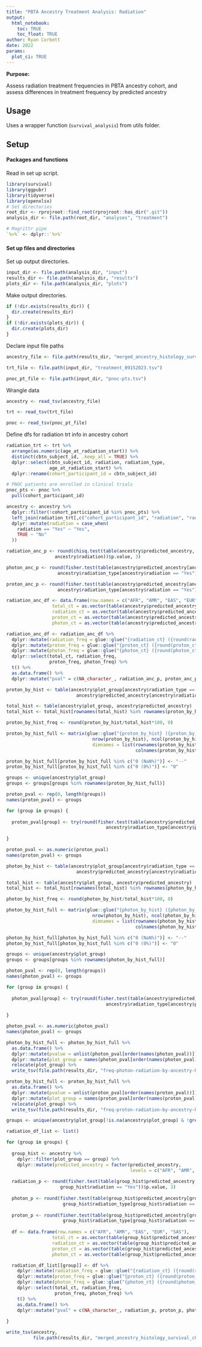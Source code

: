 ```yaml
---
title: "PBTA Ancestry Treatment Analysis: Radiation"
output: 
  html_notebook:
    toc: TRUE
    toc_float: TRUE
author: Ryan Corbett
date: 2022
params:
  plot_ci: TRUE
---
```


**Purpose:** 

Assess radiation treatment frequencies in PBTA ancestry cohort, and assess differences in treatment frequency by predicted ancestry

## Usage 

Uses a wrapper function (`survival_analysis`) from utils folder. 

## Setup

#### Packages and functions

Read in set up script.

```r
library(survival)
library(ggpubr)
library(tidyverse)
library(openxlsx)
# Set directories
root_dir <- rprojroot::find_root(rprojroot::has_dir(".git"))
analysis_dir <- file.path(root_dir, "analyses", "treatment")

# Magrittr pipe
`%>%` <- dplyr::`%>%`
```

#### Set up files and directories

Set up output directories. 

```r
input_dir <- file.path(analysis_dir, "input")
results_dir <- file.path(analysis_dir, "results")
plots_dir <- file.path(analysis_dir, "plots")
```

Make output directories.

```r
if (!dir.exists(results_dir)) {
  dir.create(results_dir)
}
if (!dir.exists(plots_dir)) {
  dir.create(plots_dir)
}
```

Declare input file paths
```r
ancestry_file <- file.path(results_dir, "merged_ancestry_histology_survival_chemo_trt.tsv")

trt_file <- file.path(input_dir, "treatment_09152023.tsv")

pnoc_pt_file <- file.path(input_dir, "pnoc-pts.tsv")
```

Wrangle data
```r
ancestry <- read_tsv(ancestry_file)

trt <- read_tsv(trt_file)

pnoc <- read_tsv(pnoc_pt_file)
```

Define dfs for radiation trt info in ancestry cohort
```r
radiation_trt <- trt %>%
  arrange(as.numeric(age_at_radiation_start)) %>%
  distinct(cbtn_subject_id, .keep_all = TRUE) %>%
  dplyr::select(cbtn_subject_id, radiation, radiation_type,
                age_at_radiation_start) %>%
  dplyr::rename(cohort_participant_id = cbtn_subject_id)

```


```r
# PNOC patients are enrolled in clinical trials 
pnoc_pts <- pnoc %>%
  pull(cohort_participant_id)
```


```r
ancestry <- ancestry %>%
  dplyr::filter(!cohort_participant_id %in% pnoc_pts) %>%
  left_join(radiation_trt[,c("cohort_participant_id", "radiation", "radiation_type")]) %>%
  dplyr::mutate(radiation = case_when(
    radiation == "Yes" ~ "Yes",
    TRUE ~ "No"
  ))

```


```r
radiation_anc_p <- round(chisq.test(table(ancestry$predicted_ancestry,
                  ancestry$radiation))$p.value, 3)

photon_anc_p <- round(fisher.test(table(ancestry$predicted_ancestry[ancestry$radiation == "Yes"],
                   ancestry$radiation_type[ancestry$radiation == "Yes"] == "Photons"))$p.value, 3)

proton_anc_p <- round(fisher.test(table(ancestry$predicted_ancestry[ancestry$radiation == "Yes"],
                   ancestry$radiation_type[ancestry$radiation == "Yes"] == "Protons"))$p.value, 3)

```

```r
radiation_anc_df <- data.frame(row.names = c("AFR", "AMR", "EAS", "EUR", "SAS"),
                 total_ct = as.vector(table(ancestry$predicted_ancestry)),
                 radiation_ct = as.vector(table(ancestry$predicted_ancestry[ancestry$radiation == "Yes"])),
                 proton_ct = as.vector(table(ancestry$predicted_ancestry[ancestry$radiation_type == "Protons"])),
                 photon_ct = as.vector(table(ancestry$predicted_ancestry[ancestry$radiation_type == "Photons"])))

radiation_anc_df <- radiation_anc_df %>%
  dplyr::mutate(radiation_freq = glue::glue("{radiation_ct} ({round(radiation_ct/total_ct*100, 1)}%)")) %>%
  dplyr::mutate(proton_freq = glue::glue("{proton_ct} ({round(proton_ct/radiation_ct*100, 1)}%)")) %>%
  dplyr::mutate(photon_freq = glue::glue("{photon_ct} ({round(photon_ct/radiation_ct*100, 1)}%)")) %>%
  dplyr::select(total_ct, radiation_freq,
                proton_freq, photon_freq) %>%
  t() %>%
  as.data.frame() %>%
  dplyr::mutate("pval" = c(NA_character_, radiation_anc_p, proton_anc_p, photon_anc_p))

```

```r
proton_by_hist <- table(ancestry$plot_group[ancestry$radiation_type == "Protons"],
                          ancestry$predicted_ancestry[ancestry$radiation_type == "Protons"])

total_hist <- table(ancestry$plot_group, ancestry$predicted_ancestry)
total_hist <- total_hist[rownames(total_hist) %in% rownames(proton_by_hist)]

proton_by_hist_freq <- round(proton_by_hist/total_hist*100, 0)

proton_by_hist_full <- matrix(glue::glue("{proton_by_hist} ({proton_by_hist_freq}%)"),
                                nrow(proton_by_hist), ncol(proton_by_hist),
                                dimnames = list(rownames(proton_by_hist),
                                                colnames(proton_by_hist)))

proton_by_hist_full[proton_by_hist_full %in% c("0 (NaN%)")] <- "--"
proton_by_hist_full[proton_by_hist_full %in% c("0 (0%)")] <- "0"

```

```r

groups <- unique(ancestry$plot_group)
groups <- groups[groups %in% rownames(proton_by_hist_full)]

proton_pval <- rep(0, length(groups))
names(proton_pval) <- groups

for (group in groups) {
  
  proton_pval[group] <- try(round(fisher.test(table(ancestry$predicted_ancestry[ancestry$plot_group == group & ancestry$radiation == "Yes"], 
                                     ancestry$radiation_type[ancestry$plot_group == group & ancestry$radiation == "Yes"] == "Protons"))$p.value, 3))
  
}

proton_pval <- as.numeric(proton_pval)
names(proton_pval) <- groups

```

```r

photon_by_hist <- table(ancestry$plot_group[ancestry$radiation_type == "Photons"],
                          ancestry$predicted_ancestry[ancestry$radiation_type == "Photons"])

total_hist <- table(ancestry$plot_group, ancestry$predicted_ancestry)
total_hist <- total_hist[rownames(total_hist) %in% rownames(photon_by_hist)]

photon_by_hist_freq <- round(photon_by_hist/total_hist*100, 0)

photon_by_hist_full <- matrix(glue::glue("{photon_by_hist} ({photon_by_hist_freq}%)"),
                                nrow(photon_by_hist), ncol(photon_by_hist),
                                dimnames = list(rownames(photon_by_hist),
                                                colnames(photon_by_hist)))

photon_by_hist_full[photon_by_hist_full %in% c("0 (NaN%)")] <- "--"
photon_by_hist_full[photon_by_hist_full %in% c("0 (0%)")] <- "0"

```

```r

groups <- unique(ancestry$plot_group)
groups <- groups[groups %in% rownames(photon_by_hist_full)]

photon_pval <- rep(0, length(groups))
names(photon_pval) <- groups

for (group in groups) {
  
  photon_pval[group] <- try(round(fisher.test(table(ancestry$predicted_ancestry[ancestry$plot_group == group & ancestry$radiation == "Yes"], 
                                     ancestry$radiation_type[ancestry$plot_group == group & ancestry$radiation == "Yes"] == "Photons"))$p.value, 3))
  
}

photon_pval <- as.numeric(photon_pval)
names(photon_pval) <- groups

```


```r
photon_by_hist_full <- photon_by_hist_full %>%
  as.data.frame() %>%
  dplyr::mutate(pvalue = unlist(photon_pval[order(names(photon_pval))])) %>%
  dplyr::mutate(plot_group = names(photon_pval[order(names(photon_pval))])) %>%
  relocate(plot_group) %>%
  write_tsv(file.path(results_dir, "freq-photon-radiation-by-ancestry-histology.tsv"))

```


```r
proton_by_hist_full <- proton_by_hist_full %>%
  as.data.frame() %>%
  dplyr::mutate(pvalue = unlist(proton_pval[order(names(proton_pval))])) %>%
  dplyr::mutate(plot_group = names(proton_pval[order(names(proton_pval))])) %>%
  relocate(plot_group) %>%
  write_tsv(file.path(results_dir, "freq-proton-radiation-by-ancestry-histology.tsv"))

```




```r

groups <- unique(ancestry$plot_group[!is.na(ancestry$plot_group) & !grepl("Germ|Oligo|Choroid|Neurofibroma|neoplastic", ancestry$plot_group)])

radiation_df_list <- list()

for (group in groups) {
  
  group_hist <- ancestry %>%
    dplyr::filter(plot_group == group) %>%
    dplyr::mutate(predicted_ancestry = factor(predicted_ancestry, 
                                              levels = c("AFR", "AMR", "EAS", "EUR", "SAS")))
  
  radiation_p <- round(fisher.test(table(group_hist$predicted_ancestry,
                    group_hist$radiation == "Yes"))$p.value, 3)
  
  photon_p <- round(fisher.test(table(group_hist$predicted_ancestry[group_hist$radiation == "Yes"],
                     group_hist$radiation_type[group_hist$radiation == "Yes"] == "Photons"))$p.value, 3)
  
  proton_p <- round(fisher.test(table(group_hist$predicted_ancestry[group_hist$radiation == "Yes"],
                     group_hist$radiation_type[group_hist$radiation == "Yes"] == "Protons"))$p.value, 3)
  
  df <- data.frame(row.names = c("AFR", "AMR", "EAS", "EUR", "SAS"),
                 total_ct = as.vector(table(group_hist$predicted_ancestry)),
                 radiation_ct = as.vector(table(group_hist$predicted_ancestry[group_hist$radiation == "Yes"])),
                 proton_ct = as.vector(table(group_hist$predicted_ancestry[group_hist$radiation_type == "Protons"])),
                 photon_ct = as.vector(table(group_hist$predicted_ancestry[group_hist$radiation_type == "Photons"])))

  radiation_df_list[[group]] <- df %>%
    dplyr::mutate(radiation_freq = glue::glue("{radiation_ct} ({round(radiation_ct/total_ct*100, 1)}%)")) %>%
    dplyr::mutate(proton_freq = glue::glue("{proton_ct} ({round(proton_ct/radiation_ct*100, 1)}%)")) %>%
    dplyr::mutate(photon_freq = glue::glue("{photon_ct} ({round(photon_ct/radiation_ct*100, 1)}%)")) %>%
    dplyr::select(total_ct, radiation_freq,
                  proton_freq, photon_freq) %>%
    t() %>%
    as.data.frame() %>%
    dplyr::mutate("pval" = c(NA_character_, radiation_p, proton_p, photon_p))
  
}

```

```r

write_tsv(ancestry, 
          file.path(results_dir, "merged_ancestry_histology_survival_chemo_radiation_trt.tsv"))


```

